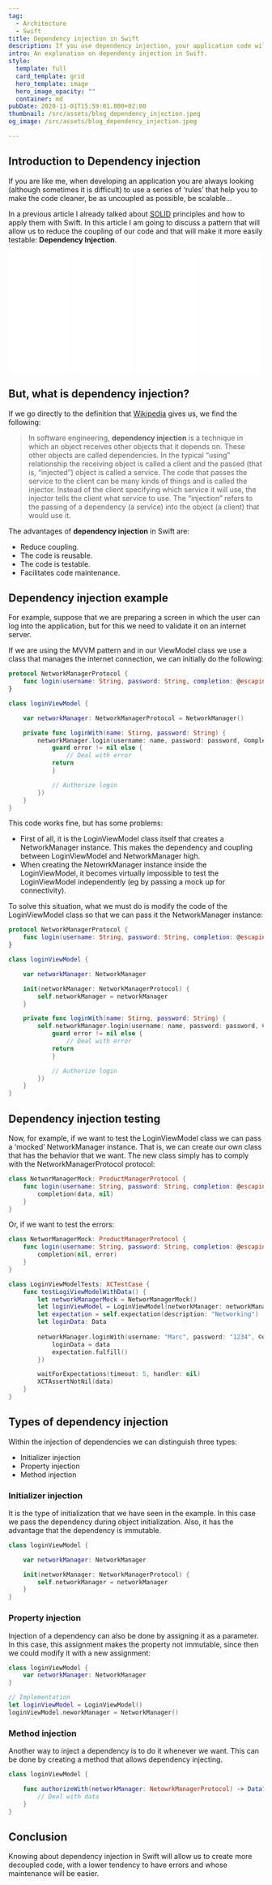 ```yaml
---
tag:
  - Architecture
  - Swift
title: Dependency injection in Swift
description: If you use dependency injection, your application code will become more decoupled, testable, and scalable.
intro: An explanation on dependency injection in Swift.
style:
  template: full
  card_template: grid
  hero_template: image
  hero_image_opacity: ""
  container: md
pubDate: 2020-11-01T15:59:01.000+02:00
thumbnail: /src/assets/blog_dependency_injection.jpeg
og_image: /src/assets/blog_dependency_injection.jpeg

---
```


## Introduction to Dependency injection

If you are like me, when developing an application you are always looking (although sometimes it is difficult) to use a series of ‘rules’ that help you to make the code cleaner, be as uncoupled as possible, be scalable…

In a previous article I already talked about [SOLID](https://raulferrer.dev/blog/solid_principles_swift/) principles and how to apply them with Swift. In this article I am going to discuss a pattern that will allow us to reduce the coupling of our code and that will make it more easily testable: **Dependency Injection**.

<div style="display: flex; flex-direction: row; justify-content: space-around;">
<div style="width: 25%; align-items: center;">
<iframe sandbox="allow-popups allow-scripts allow-modals allow-forms allow-same-origin" style="width:120px;height:240px;" marginwidth="0" marginheight="0" scrolling="no" frameborder="0" src="//ws-na.amazon-adsystem.com/widgets/q?ServiceVersion=20070822&OneJS=1&Operation=GetAdHtml&MarketPlace=US&source=ss&ref=as_ss_li_til&ad_type=product_link&tracking_id=developerbl0a-20&language=es_US&marketplace=amazon&region=US&placement=B0BSHF7LLL&asins=B0BSHF7LLL&linkId=394e031b2ee91c93eb624b699c13cda7&show_border=true&link_opens_in_new_window=true"></iframe></div>
<div style="width: 25%; align-items: center;">
<iframe sandbox="allow-popups allow-scripts allow-modals allow-forms allow-same-origin" style="width:120px;height:240px;" marginwidth="0" marginheight="0" scrolling="no" frameborder="0" src="//ws-na.amazon-adsystem.com/widgets/q?ServiceVersion=20070822&OneJS=1&Operation=GetAdHtml&MarketPlace=US&source=ss&ref=as_ss_li_til&ad_type=product_link&tracking_id=developerbl0a-20&language=es_US&marketplace=amazon&region=US&placement=B0C6GB1FNB&asins=B0C6GB1FNB&linkId=19dc9815c1d23c672a5780c556d8bb37&show_border=true&link_opens_in_new_window=true"></iframe></div>
<div style="width: 25%; align-items: center;">
<iframe sandbox="allow-popups allow-scripts allow-modals allow-forms allow-same-origin" style="width:120px;height:240px;" marginwidth="0" marginheight="0" scrolling="no" frameborder="0" src="//ws-na.amazon-adsystem.com/widgets/q?ServiceVersion=20070822&OneJS=1&Operation=GetAdHtml&MarketPlace=US&source=ss&ref=as_ss_li_til&ad_type=product_link&tracking_id=developerbl0a-20&language=es_US&marketplace=amazon&region=US&placement=B0CN9RFFVT&asins=B0CN9RFFVT&linkId=cea4efa29d6c0c0a313ee5ea775fc920&show_border=true&link_opens_in_new_window=true"></iframe></div>
<div style="width: 25%; align-items: center;">
<iframe sandbox="allow-popups allow-scripts allow-modals allow-forms allow-same-origin" style="width:120px;height:240px;" marginwidth="0" marginheight="0" scrolling="no" frameborder="0" src="//ws-na.amazon-adsystem.com/widgets/q?ServiceVersion=20070822&OneJS=1&Operation=GetAdHtml&MarketPlace=US&source=ss&ref=as_ss_li_til&ad_type=product_link&tracking_id=developerbl0a-20&language=es_US&marketplace=amazon&region=US&placement=B0C532H5S7&asins=B0C532H5S7&linkId=7666f7efe9749357cde0e3b1961f7c55&show_border=true&link_opens_in_new_window=true"></iframe></div>
</div>

## But, what is dependency injection?

If we go directly to the definition that [Wikipedia](https://en.wikipedia.org/wiki/Dependency_injection) gives us, we find the following:

> In software engineering, **dependency injection** is a technique in which an object receives other objects that it depends on. These other objects are called dependencies. In the typical “using” relationship the receiving object is called a client and the passed (that is, “injected”) object is called a service. The code that passes the service to the client can be many kinds of things and is called the injector. Instead of the client specifying which service it will use, the injector tells the client what service to use. The “injection” refers to the passing of a dependency (a service) into the object (a client) that would use it.

The advantages of **dependency injection** in Swift are:

* Reduce coupling.
* The code is reusable.
* The code is testable.
* Facilitates code maintenance.

## Dependency injection example

For example, suppose that we are preparing a screen in which the user can log into the application, but for this we need to validate it on an internet server.

If we are using the MVVM pattern and in our ViewModel class we use a class that manages the internet connection, we can initially do the following:

```swift
protocol NetworkManagerProtocol {
    func login(username: String, password: String, completion: @escaping (Data, Error) -> Void)
}

class loginViewModel {

    var networkManager: NetworkManagerProtocol = NetworkManager()

    private func loginWith(name: Stirng, password: String) {
        networkManager.login(username: name, password: password, ©ompletion: { (data, error) in
            guard error != nil else {
                // Deal with error
            return
            }

            // Authorize login
        })
    }
}
```


This code works fine, but has some problems:

* First of all, it is the LoginViewModel class itself that creates a NetworkManager instance. This makes the dependency and coupling between LoginViewModel and NetworkManager high.
* When creating the NetowrkManager instance inside the LoginViewModel, it becomes virtually impossible to test the LoginViewModel independently (eg by passing a mock up for connectivity).

To solve this situation, what we must do is modify the code of the LoginViewModel class so that we can pass it the NetworkManager instance:

```swift
protocol NetworkManagerProtocol {
    func login(username: String, password: String, completion: @escaping (Data, Error) -> Void)
}

class loginViewModel {

    var networkManager: NetworkManager

    init(networkManager: NetworkManagerProtocol) {
        self.networkManager = networkManager
    }

    private func loginWith(name: Stirng, password: String) {
        self.networkManager.login(username: name, password: password, ©ompletion: { (data, error) in
            guard error != nil else {
                // Deal with error
            return
            }

            // Authorize login
        })
    }
}
```

## Dependency injection testing

Now, for example, if we want to test the LoginViewModel class we can pass a ‘mocked’ NetworkManager instance. That is, we can create our own class that has the behavior that we want. The new class simply has to comply with the NetworkManagerProtocol protocol:

```swift
class NetworManagerMock: ProductManagerProtocol {
    func login(username: String, password: String, completion: @escaping (Data, Error) -> Void) {
        completion(data, nil)
    }
}
```


Or, if we want to test the errors:

```swift
class NetworManagerMock: ProductManagerProtocol {
    func login(username: String, password: String, completion: @escaping (Data, Error) -> Void) {
        completion(nil, error)
    }
}
```

```swift
class LoginViewModelTests: XCTestCase {
    func testLogiViewModelWithData() {
        let networkManagerMock = NetworManagerMock()
        let loginViewModel = LoginViewModel(networkManager: networkManagerMock)
        let expectation = self.expectation(description: "Networking")
        let loginData: Data
        
        networkManager.loginWith(username: "Marc", password: "1234", ©ompletion: { (data, error) in
            loginData = data
            expectation.fulfill()
        })

        waitForExpectations(timeout: 5, handler: nil)
        XCTAssertNotNil(data)
    }
}
```

## Types of dependency injection

Within the injection of dependencies we can distinguish three types:

* Initializer injection
* Property injection
* Method injection

### Initializer injection

It is the type of initialization that we have seen in the example. In this case we pass the dependency during object initialization. Also, it has the advantage that the dependency is immutable.

```swift
class loginViewModel {

    var networkManager: NetworkManager

    init(networkManager: NetworkManagerProtocol) {
        self.networkManager = networkManager
    }
}
```

### Property injection

Injection of a dependency can also be done by assigning it as a parameter. In this case, this assignment makes the property not immutable, since then we could modify it with a new assignment:

```swift
class loginViewModel {
    var networkManager: NetworkManager
}

// Implementation
let loginViewModel = LoginViewModel()
loginViewModel.neworkManager = NetworkManager()
```



### Method injection

Another way to inject a dependency is to do it whenever we want. This can be done by creating a method that allows dependency injecting.

```swift
class loginViewModel {

    func authorizeWith(networkManager: NetowrkManagerProtocol) -> Data? {
        // Deal with data
    }
}
```

## Conclusion

Knowing about dependency injection in Swift will allow us to create more decoupled code, with a lower tendency to have errors and whose maintenance will be easier.
